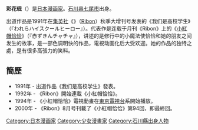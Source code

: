 {{BLP unsourced|time=2018-11-23T08:50:43+00:00}}
'''彩花珉'''（{{bd|1969年|2月3日}}）是[[日本漫画家|日本漫画家]]。[[石川县|石川县]][[七尾市|七尾市]]出身。<!--生年的說法有異：有1970年、1968年6月16日、1969年等不同說法。-->

出道作品是1991年在[[集英社|集英社]]《{{lang|ja|りぼん}}》（[[Ribon|Ribon]]）秋季大增刊号发表的《我们是高校学生》（『われらハイスクールヒーロー』）。代表作是连载于月刊《Ribon》上的《[[小紅帽恰恰|小紅帽恰恰]]》（『赤ずきんチャチャ』），讲述的是修行中的小魔法使恰恰和她的朋友之间发生的故事，是一部色调明快的作品，電視动画化后大受欢迎。她的作品的独特之處，是有很多高張力的笑料。

== 簡歷 ==
* 1991年 - 出道作品《我们是高校学生》發表。
* 1992年 - 《Ribon》開始連載《小紅帽恰恰》。
* 1994年 - 《小紅帽恰恰》電視動畫在[[東京電視台|東京電視台]]系開始播放。
* 2000年 - 《Ribon》8月号刊載了《小紅帽恰恰》第94回，即最終回。

{{DEFAULTSORT:Ayahana Min}}
[[Category:日本漫画家|Category:日本漫画家]]
[[Category:少女漫畫家|Category:少女漫畫家]]
[[Category:石川縣出身人物|Category:石川縣出身人物]]
{{manga-stub}}